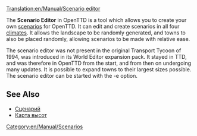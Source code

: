 [[Translation:en/Manual/Scenario editor]]
{{ru/Перевод|en/Manual/Scenario editor}}

{{ru/Manual/Оглавление}}

The '''Scenario Editor''' in OpenTTD is a tool which allows you to create your own [[en/Archive/Manual/Scenario|scenarios]] for OpenTTD. It can edit and create scenarios in all four [[en/Manual/Climates|climates]]. It allows the landscape to be randomly generated, and towns to also be placed randomly, allowing scenarios to be made with relative ease. 

The scenario editor was not present in the original Transport Tycoon of 1994, was introduced in its World Editor expansion pack. It stayed in TTD, and was therefore in OpenTTD from the start, and from then on undergoing many updates. It is possible to expand towns to their largest sizes possible. The scenario editor can be started with the -e option.

==See Also==
* [[ru/Archive/Manual/Сценарий|Сценарий]]
* [[ru/Manual/Карта высот|Карта высот]]

[[Category:en/Manual/Scenarios]]